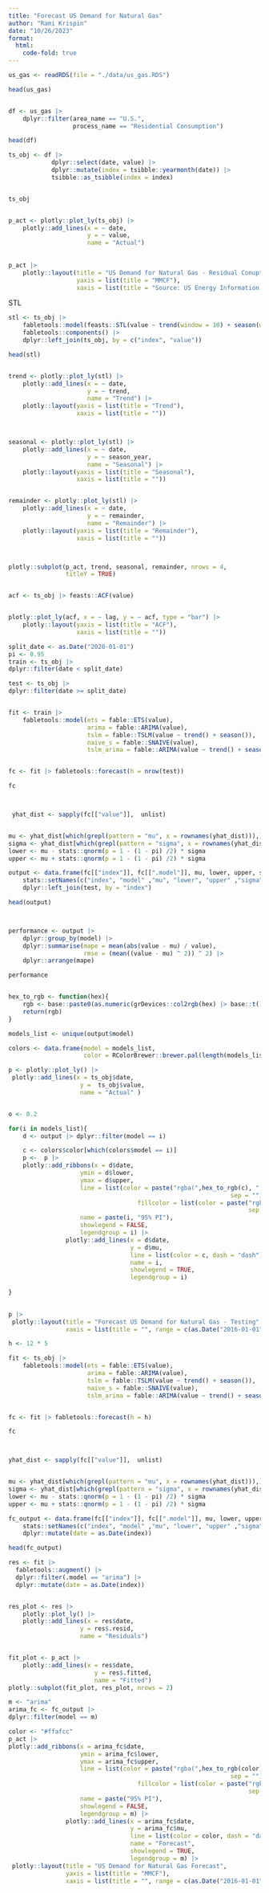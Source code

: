 ```yaml
---
title: "Forecast US Demand for Natural Gas"
author: "Rami Krispin"
date: "10/26/2023"
format: 
  html:
    code-fold: true
---
```



```r
us_gas <- readRDS(file = "./data/us_gas.RDS")

head(us_gas)


df <- us_gas |>
    dplyr::filter(area_name == "U.S.",
                  process_name == "Residential Consumption")

head(df)


```



``` r
ts_obj <- df |> 
            dplyr::select(date, value) |>
            dplyr::mutate(index = tsibble::yearmonth(date)) |>
            tsibble::as_tsibble(index = index) 


ts_obj


p_act <- plotly::plot_ly(ts_obj) |>
    plotly::add_lines(x = ~ date,
                      y = ~ value,
                      name = "Actual") 
                      
                      
p_act |>
    plotly::layout(title = "US Demand for Natural Gas - Residual Conuption",
                   yaxis = list(title = "MMCF"),
                   xaxis = list(title = "Source: US Energy Information Administraion "))
```




STL

``` r
stl <- ts_obj |>
    fabletools::model(feasts::STL(value ~ trend(window = 10) + season(window = 25))) |>
    fabletools::components() |>
    dplyr::left_join(ts_obj, by = c("index", "value"))

head(stl)


trend <- plotly::plot_ly(stl) |>
    plotly::add_lines(x = ~ date,
                      y = ~ trend, 
                      name = "Trend") |>
    plotly::layout(yaxis = list(title = "Trend"),
                   xaxis = list(title = ""))



seasonal <- plotly::plot_ly(stl) |>
    plotly::add_lines(x = ~ date,
                      y = ~ season_year,
                      name = "Seasonal") |>
    plotly::layout(yaxis = list(title = "Seasonal"),
                   xaxis = list(title = ""))


remainder <- plotly::plot_ly(stl) |>
    plotly::add_lines(x = ~ date,
                      y = ~ remainder,
                      name = "Remainder") |>
    plotly::layout(yaxis = list(title = "Remainder"),
                   xaxis = list(title = ""))



plotly::subplot(p_act, trend, seasonal, remainder, nrows = 4,
                titleY = TRUE)



```




``` r
acf <- ts_obj |> feasts::ACF(value) 


plotly::plot_ly(acf, x = ~ lag, y = ~ acf, type = "bar") |>
    plotly::layout(yaxis = list(title = "ACF"),
                   xaxis = list(title = ""))
```


``` r
split_date <- as.Date("2020-01-01")
pi <- 0.95
train <- ts_obj |> 
dplyr::filter(date < split_date)

test <- ts_obj |>
dplyr::filter(date >= split_date)


fit <- train |>
    fabletools::model(ets = fable::ETS(value),
                      arima = fable::ARIMA(value),
                      tslm = fable::TSLM(value ~ trend() + season()),
                      naive_s = fable::SNAIVE(value), 
                      tslm_arima = fable::ARIMA(value ~ trend() + season()))


fc <- fit |> fabletools::forecast(h = nrow(test)) 

fc



 yhat_dist <- sapply(fc[["value"]],  unlist)


mu <- yhat_dist[which(grepl(pattern = "mu", x = rownames(yhat_dist))),]
sigma <- yhat_dist[which(grepl(pattern = "sigma", x = rownames(yhat_dist))),]
lower <- mu - stats::qnorm(p = 1 - (1 - pi) /2) * sigma
upper <- mu + stats::qnorm(p = 1 - (1 - pi) /2) * sigma  

output <- data.frame(fc[["index"]], fc[[".model"]], mu, lower, upper, sigma) |>
    stats::setNames(c("index", "model" ,"mu", "lower", "upper" ,"sigma")) |>
    dplyr::left_join(test, by = "index")

head(output)



performance <- output |> 
    dplyr::group_by(model) |>
    dplyr::summarise(mape = mean(abs(value - mu) / value),
                     rmse = (mean((value - mu) ^ 2)) ^ 2) |>
    dplyr::arrange(mape)

performance


hex_to_rgb <- function(hex){
    rgb <- base::paste0(as.numeric(grDevices::col2rgb(hex) |> base::t()), collapse = ",")
    return(rgb)
}

models_list <- unique(output$model)

colors <- data.frame(model = models_list,
                     color = RColorBrewer::brewer.pal(length(models_list), "Set2"))

p <- plotly::plot_ly() |>
 plotly::add_lines(x = ts_obj$date,
                    y =  ts_obj$value,
                    name = "Actual" )


o <- 0.2

for(i in models_list){
    d <- output |> dplyr::filter(model == i)

    c <- colors$color[which(colors$model == i)]
    p <-  p |> 
    plotly::add_ribbons(x = d$date,
                    ymin = d$lower,
                    ymax = d$upper,
                    line = list(color = paste("rgba(",hex_to_rgb(c), ",", o, ")",
                                                              sep = "")),
                                    fillcolor = list(color = paste("rgba(",hex_to_rgb(c), ",", o,")",
                                                                   sep = "")),
                    name = paste(i, "95% PI"),
                    showlegend = FALSE,
                    legendgroup = i) |>
                plotly::add_lines(x = d$date,
                                  y = d$mu,
                                  line = list(color = c, dash = "dash"),
                                  name = i,
                                  showlegend = TRUE,
                                  legendgroup = i)
    
}
 

p |>
 plotly::layout(title = "Forecast US Demand for Natural Gas - Testing",
                xaxis = list(title = "", range = c(as.Date("2016-01-01"), as.Date("2024-01-01"))))


```


``` r

h <- 12 * 5

fit <- ts_obj |>
    fabletools::model(ets = fable::ETS(value),
                      arima = fable::ARIMA(value),
                      tslm = fable::TSLM(value ~ trend() + season()),
                      naive_s = fable::SNAIVE(value), 
                      tslm_arima = fable::ARIMA(value ~ trend() + season()))


fc <- fit |> fabletools::forecast(h = h)

fc



yhat_dist <- sapply(fc[["value"]],  unlist)


mu <- yhat_dist[which(grepl(pattern = "mu", x = rownames(yhat_dist))),]
sigma <- yhat_dist[which(grepl(pattern = "sigma", x = rownames(yhat_dist))),]
lower <- mu - stats::qnorm(p = 1 - (1 - pi) /2) * sigma
upper <- mu + stats::qnorm(p = 1 - (1 - pi) /2) * sigma  

fc_output <- data.frame(fc[["index"]], fc[[".model"]], mu, lower, upper, sigma) |>
    stats::setNames(c("index", "model" ,"mu", "lower", "upper" ,"sigma")) |>
    dplyr::mutate(date = as.Date(index))

head(fc_output)

```


``` r
res <- fit |>
  fabletools::augment() |>
  dplyr::filter(.model == "arima") |>
  dplyr::mutate(date = as.Date(index))


res_plot <- res |> 
    plotly::plot_ly() |>
    plotly::add_lines(x = res$date,
                    y = res$.resid,
                    name = "Residuals")


fit_plot <- p_act |>
    plotly::add_lines(x = res$date,
                        y = res$.fitted,
                        name = "Fitted")
plotly::subplot(fit_plot, res_plot, nrows = 2)


```



``` r

m <- "arima"
arima_fc <- fc_output |>
dplyr::filter(model == m)

color <- "#ffafcc"
p_act |>
plotly::add_ribbons(x = arima_fc$date,
                    ymin = arima_fc$lower,
                    ymax = arima_fc$upper,
                    line = list(color = paste("rgba(",hex_to_rgb(color), ",", o, ")",
                                                              sep = "")),
                                    fillcolor = list(color = paste("rgba(",hex_to_rgb(color), ",", o,")",
                                                                   sep = "")),
                    name = paste("95% PI"),
                    showlegend = FALSE,
                    legendgroup = m) |>
                plotly::add_lines(x = arima_fc$date,
                                  y = arima_fc$mu,
                                  line = list(color = color, dash = "dash"),
                                  name = "Forecast",
                                  showlegend = TRUE,
                                  legendgroup = m) |>
 plotly::layout(title = "US Demand for Natural Gas Forecast",
                yaxis = list(title = "MMCF"),
                xaxis = list(title = "", range = c(as.Date("2016-01-01"), as.Date("2029-01-01"))))



```
